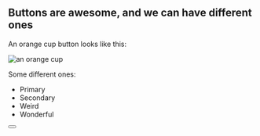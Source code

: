 <!--
title: Button (MDX)
-->

## Buttons are awesome, and we can have different ones

An orange cup button looks like this:

![an orange cup](/img/apple-touch-icon.png "Orange cup")

Some different ones:

* Primary
* Secondary
* Weird
* Wonderful



<Meta title='MDX/Button' component={Button} />

<Canvas>
  <Story name='Primary'>
    <Button label='Button' primary={true} size='small' />
  </Story>
</Canvas>